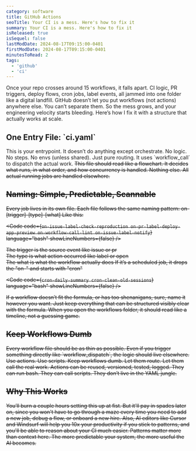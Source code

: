 ```yaml
---
category: software
title: GitHub Actions
seoTitle: Your CI is a mess. Here's how to fix it
summary: Your CI is a mess. Here's how to fix it
isReleased: true
isSequel: false
lastModDate: 2024-08-17T09:15:00-0401
firstModDate: 2024-08-17T09:15:00-0401
minutesToRead: 2
tags:
  - 'github'
  - 'ci'
---
```


<C>Once your repo crosses around 15 workflows, it falls apart. CI logic, PR triggers, deploy flows, cron jobs, label events, all jammed into one folder like a digital landfill. GitHub doesn’t let you put workflows (not actions) anywhere else. You can’t separate them. So the mess grows, and your engineering velocity starts bleeding.</C>
<C>Here’s how I fix it with a structure that actually works at scale.</C>
<H2>One Entry File: `ci.yaml`</H2>
<C>This is your entrypoint. It doesn’t do anything except orchestrate. No logic. No steps. No envs (unless shared). Just pure routing. It uses `workflow_call` to dispatch the actual work.</C>

<S />
<C>This file should read like a flowchart. It decides what runs, in what order, and how concurrency is handled. Nothing else. All actual running jobs are handled elsewhere.</C>
<H2>Naming: Simple, Predictable, Scannable</H2>

<C>Every job lives in its own file. Each file follows the same naming pattern:</C>
<C>on-[trigger]-[type]-[what]</C>
<C>Like this:</C>

<Code
  code={`
  on-issue-label-check-reproduction
  on-pr-label-deploy-app-preview
  on-workflow-call-lint
  on-issue-label-notify
`}
  language="bash"
  showLineNumbers={false}
/>

<C>The trigger is the source event like issue or pr</C>  
<C>The type is what action occurred like label or open</C>  
<C>The what is what the workflow actually does</C>
<C>If it’s a scheduled job, it drops the "on-" and starts with "cron"</C>

<Code
  code={`
  cron-daily-summary
  cron-clean-old-sessions
`}
  language="bash"
  showLineNumbers={false}
/>

<C>If a workflow doesn’t fit the formula, or has too shenanigans, sure, name it however you want. Just keep everything that can be structured visibly clear with the formula. When you open the workflows folder, it should read like a timeline, not a guessing game.</C>
<H2>Keep Workflows Dumb</H2>
<C>Every workflow file should be as thin as possible. Even if you trigger something directly like `workflow_dispatch`, the logic should live elsewhere.</C>
<C>Use actions. Use scripts. Keep workflows dumb. Let them route. Let them call the real work.</C>
<C>Actions can be reused, versioned, tested, logged. They can run bash. They can call scripts. They don’t live in the YAML jungle.</C>
<H2>Why This Works</H2>
<C>You’ll burn a couple hours setting this up at fist. But it'll pay in spades later on, since you won't have to go through a maze every time you need to add a new job, debug a flow, or onboard a new  hire. Also, AI editors like Cursor and Windsurf will help you 10x your productivity if you stick to patterns, and you'll be able to reason about your CI much easier. Patterns matter more than context here. The more predictable your system, the more useful the AI becomes.</C>
